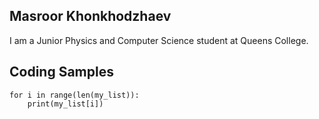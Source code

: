 

## Masroor Khonkhodzhaev

I am a Junior Physics and Computer Science student at Queens College.

## Coding Samples

```
for i in range(len(my_list)):
    print(my_list[i])

```

